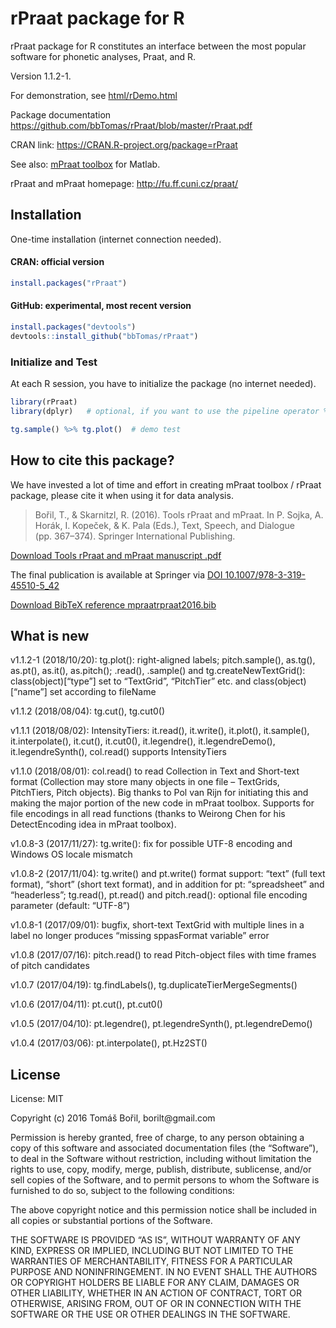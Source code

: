 # rPraat package for R

rPraat package for R constitutes an interface between the most popular software for phonetic analyses, Praat, and R.

Version 1.1.2-1.

For demonstration, see [html/rDemo.html](http://htmlpreview.github.com/?https://github.com/bbTomas/rPraat/blob/master/html/rDemo.html)

Package documentation [https://github.com/bbTomas/rPraat/blob/master/rPraat.pdf](https://github.com/bbTomas/rPraat/blob/master/rPraat.pdf)

CRAN link: [https://CRAN.R-project.org/package=rPraat](https://CRAN.R-project.org/package=rPraat)

See also: [mPraat toolbox](https://github.com/bbTomas/mPraat) for Matlab.

rPraat and mPraat homepage: [http://fu.ff.cuni.cz/praat/](http://fu.ff.cuni.cz/praat/)

## Installation

One-time installation (internet connection needed). 

#### CRAN: official version

```r
install.packages("rPraat")
```

#### GitHub: experimental, most recent version

```r
install.packages("devtools")
devtools::install_github("bbTomas/rPraat")
```


### Initialize and Test

At each R session, you have to initialize the package (no internet needed).

```r
library(rPraat)
library(dplyr)   # optional, if you want to use the pipeline operator %>%

tg.sample() %>% tg.plot()  # demo test
```


## How to cite this package?
We have invested a lot of time and effort in creating mPraat toolbox / rPraat package, please cite it when using it for data analysis.

> Bořil, T., & Skarnitzl, R. (2016). Tools rPraat and mPraat. In P. Sojka, A. Horák, I. Kopeček, & K. Pala (Eds.), Text, Speech, and Dialogue (pp. 367–374). Springer International Publishing.

[Download Tools rPraat and mPraat manuscript .pdf](http://fu.ff.cuni.cz/praat/boril_skarnitzl_2016_Tools_rPraat_and_mPraat_[manuscript].pdf)

The final publication is available at Springer via [DOI 10.1007/978-3-319-45510-5_42](http://dx.doi.org/10.1007/978-3-319-45510-5_42)


[Download BibTeX reference mpraatrpraat2016.bib](http://fu.ff.cuni.cz/praat/mpraatrpraat2016.bib)

## What is new

v1.1.2-1 (2018/10/20): tg.plot(): right-aligned labels; pitch.sample(), as.tg(), as.pt(), as.it(), as.pitch(); .read(), .sample() and tg.createNewTextGrid(): class(object)["type"] set to "TextGrid", "PitchTier" etc. and class(object)["name"] set according to fileName

v1.1.2 (2018/08/04): tg.cut(), tg.cut0()

v1.1.1 (2018/08/02): IntensityTiers: it.read(), it.write(), it.plot(), it.sample(), it.interpolate(), it.cut(), it.cut0(), it.legendre(), it.legendreDemo(), it.legendreSynth(), col.read() supports IntensityTiers

v1.1.0 (2018/08/01): col.read() to read Collection in Text and Short-text format (Collection may store many objects in one file – TextGrids, PitchTiers, Pitch objects). Big thanks to Pol van Rijn for initiating this and making the major portion of the new code in mPraat toolbox. Supports for file encodings in all read functions (thanks to Weirong Chen for his DetectEncoding idea in mPraat toolbox).

v1.0.8-3 (2017/11/27): tg.write(): fix for possible UTF-8 encoding and Windows OS locale mismatch

v1.0.8-2 (2017/11/04): tg.write() and pt.write() format support: "text" (full text format), "short" (short text format), and in addition for pt: "spreadsheet" and "headerless"; tg.read(), pt.read() and pitch.read(): optional file encoding parameter (default: "UTF-8")

v1.0.8-1 (2017/09/01): bugfix, short-text TextGrid with multiple lines in a label no longer produces "missing sppasFormat variable" error

v1.0.8 (2017/07/16): pitch.read() to read Pitch-object files with time frames of pitch candidates

v1.0.7 (2017/04/19): tg.findLabels(), tg.duplicateTierMergeSegments()

v1.0.6 (2017/04/11): pt.cut(), pt.cut0()

v1.0.5 (2017/04/10): pt.legendre(), pt.legendreSynth(), pt.legendreDemo()

v1.0.4 (2017/03/06): pt.interpolate(), pt.Hz2ST()

## License

License: MIT

Copyright (c) 2016 Tomáš Bořil, borilt@gmail.com


Permission is hereby granted, free of charge, to any person obtaining a copy of this software and associated documentation files (the "Software"), to deal in the Software without restriction, including without limitation the rights to use, copy, modify, merge, publish, distribute, sublicense, and/or sell copies of the Software, and to permit persons to whom the Software is furnished to do so, subject to the following conditions:

The above copyright notice and this permission notice shall be included in all copies or substantial portions of the Software.

THE SOFTWARE IS PROVIDED "AS IS", WITHOUT WARRANTY OF ANY KIND, EXPRESS OR IMPLIED, INCLUDING BUT NOT LIMITED TO THE WARRANTIES OF MERCHANTABILITY, FITNESS FOR A PARTICULAR PURPOSE AND NONINFRINGEMENT. IN NO EVENT SHALL THE AUTHORS OR COPYRIGHT HOLDERS BE LIABLE FOR ANY CLAIM, DAMAGES OR OTHER LIABILITY, WHETHER IN AN ACTION OF CONTRACT, TORT OR OTHERWISE, ARISING FROM, OUT OF OR IN CONNECTION WITH THE SOFTWARE OR THE USE OR OTHER DEALINGS IN THE SOFTWARE.
